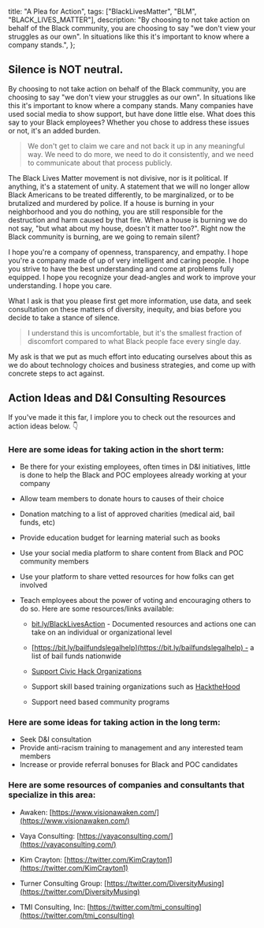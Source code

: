 
  title: "A Plea for Action",
  tags: ["BlackLivesMatter", "BLM", "BLACK_LIVES_MATTER"],
  description:
    "By choosing to not take action on behalf of the Black community, you are choosing to say \"we don't view your struggles as our own\". In situations like this it's important to know where a company stands.",
};


## Silence is NOT neutral.

By choosing to not take action on behalf of the Black community, you are choosing to say "we don't view your struggles as our own". In situations like this it's important to know where a company stands. Many companies have used social media to show support, but have done little else. What does this say to your Black employees? Whether you chose to address these issues or not, it's an added burden.

> We don't get to claim we care and not back it up in any meaningful way. We need to do more, we need to do it consistently, and we need to communicate about that process publicly.

The Black Lives Matter movement is not divisive, nor is it political. If anything, it's a statement of unity. A statement that we will no longer allow Black Americans to be treated differently, to be marginalized, or to be brutalized and murdered by police. If a house is burning in your neighborhood and you do nothing, you are still responsible for the destruction and harm caused by that fire. When a house is burning we do not say, "but what about my house, doesn't it matter too?". Right now the Black community is burning, are we going to remain silent?

I hope you're a company of openness, transparency, and empathy. I hope you're a company made of up of very intelligent and caring people. I hope you strive to have the best understanding and come at problems fully equipped. I hope you recognize your dead-angles and work to improve your understanding. I hope you care.

What I ask is that you please first get more information, use data, and seek consultation on these matters of diversity, inequity, and bias before you decide to take a stance of silence.

> I understand this is uncomfortable, but it's the smallest fraction of discomfort compared to what Black people face every single day.

My ask is that we put as much effort into educating ourselves about this as we do about technology choices and business strategies, and come up with concrete steps to act against.

## Action Ideas and D&I Consulting Resources

If you've made it this far, I implore you to check out the resources and action ideas below. 👇

### Here are some ideas for taking action in the short term:

- Be there for your existing employees, often times in D&I initiatives, little is done to help the Black and POC employees already working at your company
- Allow team members to donate hours to causes of their choice
- Donation matching to a list of approved charities (medical aid, bail funds, etc)
- Provide education budget for learning material such as books
- Use your social media platform to share content from Black and POC community members
- Use your platform to share vetted resources for how folks can get involved
- Teach employees about the power of voting and encouraging others to do so. Here are some resources/links available:

  - [bit.ly/BlackLivesAction](http://bit.ly/BlackLivesAction) - Documented resources and actions one can take on an individual or organizational level

  - [https://bit.ly/bailfundslegalhelp](https://bit.ly/bailfundslegalhelp) - a list of bail funds nationwide
  - [Support Civic Hack Organizations](https://brigade.codeforamerica.org/)
  - Support skill based training organizations such as [HacktheHood](https://www.hackthehood.org/)
  - Support need based community programs

### Here are some ideas for taking action in the long term:

- Seek D&I consultation
- Provide anti-racism training to management and any interested team members
- Increase or provide referral bonuses for Black and POC candidates

### Here are some resources of companies and consultants that specialize in this area:

- Awaken: [https://www.visionawaken.com/](https://www.visionawaken.com/)

- Vaya Consulting: [https://vayaconsulting.com/](https://vayaconsulting.com/)
- Kim Crayton: [https://twitter.com/KimCrayton1](https://twitter.com/KimCrayton1)
- Turner Consulting Group: [https://twitter.com/DiversityMusing](https://twitter.com/DiversityMusing)
- TMI Consulting, Inc: [https://twitter.com/tmi_consulting](https://twitter.com/tmi_consulting)
